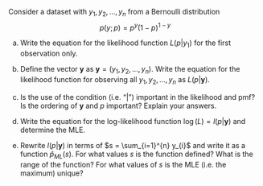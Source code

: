 Consider a dataset with $y_{1}, y_{2}, \ldots, y_{n}$ from a Bernoulli distribution 
$$ 
p(y;p)=p^y(1-p)^{1-y}
$$

a) Write the equation for the likelihood function $L(p|y_{1})$ for the first observation only. 

b) Define the vector $\boldsymbol{y}$ as  $\mathbf{y} = (y_{1}, y_{2}, \ldots, y_{n})$. Write the equation for the likelihood function for observing all $y_{1}, y_{2}, \ldots, y_{n}$ as $L(p|\mathbf{y})$. 

c) Is the use of the condition (i.e. "$\vert$") important in the likelihood and pmf? Is the ordering of $\mathbf{y}$ and $p$ important? Explain your answers.

d) Write the equation for the log-likelihood function $\log(L) = l(p|\mathbf{y})$ and determine the MLE.

e) Rewrite $l(p|\mathbf{y})$ in terms of $s = \sum_{i=1}^{n} y_{i}$ and write it as a function $\hat{p}_{ML}(s)$.  For what values $s$ is the function defined? What is the range of the function? For what values of $s$ is the MLE (i.e. the maximum) unique?